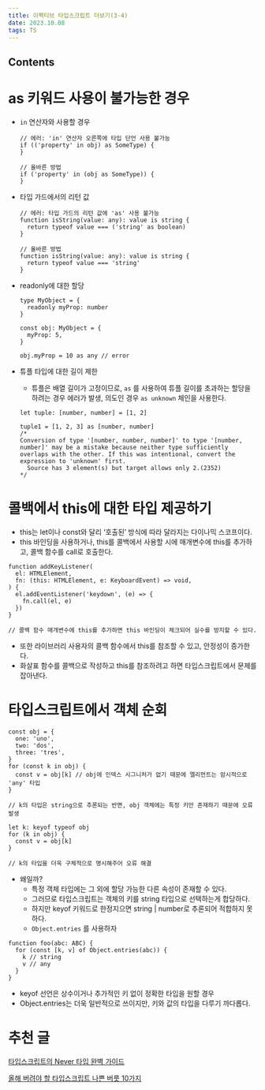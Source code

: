```yaml
---
title: 이펙티브 타입스크립트 더보기(3-4)
date: 2023.10.08
tags: TS
---
```


## Contents

# as 키워드 사용이 불가능한 경우

- `in` 연산자와 사용할 경우

  ```tsx
  // 에러: 'in' 연산자 오른쪽에 타입 단언 사용 불가능
  if (('property' in obj) as SomeType) {
  }

  // 올바른 방법
  if ('property' in (obj as SomeType)) {
  }
  ```

- 타입 가드에서의 리턴 값

  ```tsx
  // 에러: 타입 가드의 리턴 값에 'as' 사용 불가능
  function isString(value: any): value is string {
    return typeof value === ('string' as boolean)
  }

  // 올바른 방법
  function isString(value: any): value is string {
    return typeof value === 'string'
  }
  ```

- readonly에 대한 할당

  ```tsx
  type MyObject = {
    readonly myProp: number
  }

  const obj: MyObject = {
    myProp: 5,
  }

  obj.myProp = 10 as any // error
  ```

- 튜플 타입에 대한 길이 제한

  - 튜플은 배열 길이가 고정이므로, `as` 를 사용하여 튜플 길이를 초과하는 할당을 하려는 경우 에러가 발생, 의도인 경우 `as unknown` 체인을 사용한다.

  ```tsx
  let tuple: [number, number] = [1, 2]

  tuple1 = [1, 2, 3] as [number, number]
  /*
  Conversion of type '[number, number, number]' to type '[number, number]' may be a mistake because neither type sufficiently overlaps with the other. If this was intentional, convert the expression to 'unknown' first.
    Source has 3 element(s) but target allows only 2.(2352)
  */
  ```

# 콜백에서 this에 대한 타입 제공하기

- this는 let이나 const와 달리 ‘호출된’ 방식에 따라 달라지는 다이나믹 스코프이다.
- this 바인딩을 사용하거나, this를 콜백에서 사용할 시에 매개변수에 this를 추가하고, 콜백 함수를 call로 호출한다.

```tsx
function addKeyListener(
  el: HTMLElement,
  fn: (this: HTMLElement, e: KeyboardEvent) => void,
) {
  el.addEventListener('keydown', (e) => {
    fn.call(el, e)
  })
}

// 콜백 함수 매개변수에 this를 추가하면 this 바인딩이 체크되어 실수를 방지할 수 있다.
```

- 또한 라이브러리 사용자의 콜백 함수에서 this를 참조할 수 있고, 안정성이 증가한다.
- 화살표 함수를 콜백으로 작성하고 this를 참조하려고 하면 타입스크립트에서 문제를 잡아낸다.

# 타입스크립트에서 객체 순회

```tsx
const obj = {
  one: 'uno',
  two: 'dos',
  three: 'tres',
}
for (const k in obj) {
  const v = obj[k] // obj에 인덱스 시그니처가 없기 때문에 엘리먼트는 암시적으로 'any' 타입
}

// k의 타입은 string으로 추론되는 반면, obj 객체에는 특정 키만 존재하기 때문에 오류 발생

let k: keyof typeof obj
for (k in obj) {
  const v = obj[k]
}

// k의 타입을 더욱 구체적으로 명시해주어 오류 해결
```

- 왜일까?
  - 특정 객체 타입에는 그 외에 할당 가능한 다른 속성이 존재할 수 있다.
  - 그러므로 타입스크립트는 객체의 키를 string 타입으로 선택하는게 합당하다.
  - 하지만 keyof 키워드로 한정지으면 string | number로 추론되어 적합하지 못하다.
  - `Object.entries` 를 사용하자

```tsx
function foo(abc: ABC) {
  for (const [k, v] of Object.entries(abc)) {
    k // string
    v // any
  }
}
```

- keyof 선언은 상수이거나 추가적인 키 없이 정확한 타입을 원할 경우
- Object.entries는 더욱 일반적으로 쓰이지만, 키와 값의 타입을 다루기 까다롭다.

# 추천 글

[타입스크립트의 Never 타입 완벽 가이드](https://ui.toast.com/posts/ko_20220323)

[올해 버려야 할 타입스크립트 나쁜 버릇 10가지](https://ui.toast.com/weekly-pick/ko_20210217)
